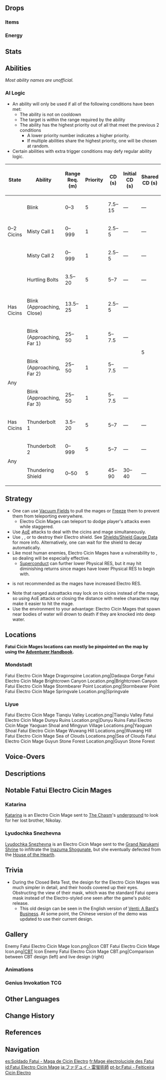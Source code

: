 {{Enemy Infobox
|image    = Enemy Fatui Electro Cicin Mage.png
|dmgtype  = Electro
|weakpoint = yes
|type     = Elite Enemies
|family   = Fatui
|group    = Fatui Cicin Mages
|faction  = Fatui
|location = Multiple
|ability1 = Shield
|ability2 = Interruption Resistance
|ability3 = Summoning
|ability4 = Teleport
|voiceCN  = [https://zh.moegirl.org.cn/诺亚(配音演员) Nuoya ({{zh|诺亚}})]<ref name="Nuoya">Bilibili: [https://www.bilibili.com/video/BV18Z4y1V7rB Version 1.1 Chinese Special Program] (Timestamp: 10m)</ref>
|voiceJP  = [http://amuleto.jp/talents/aotohiroka.html Aoto Hiroka ({{ja|青戸浩香}})]<ref name="Aoto Hiroka">Twitter: [https://twitter.com/aotohirohiro/status/1344270633555746825 JP VA Self Announcement]</ref>
}}
{{Enemy Intro}}

==Drops==
===Items===
{{Drops Table|type=Fatui Cicin Mages}}

===Energy===
{{Energy Drops
|hp1   = 66
|o1    = 1
|hp2   = 33
|o2    = 1
|hp3   = 0
|o3    = 1
}}

==Stats==
{{Enemy Stats
|phys_res     = &minus;20%
|electro_res  = 50%
|hp_ratio     = 5
|hp_type      = 1
|atk_ratio    = 4
}}

==Abilities==
''Most ability names are unofficial.''
{{Enemy Attacks
|enemy       = Electro Cicin Mage

|name_1      = Misty Call
|file_1      = Electro Cicin Mage Summon Cicins
|desc_1      = Summons three [[Electro Cicin]]s. Summoned Cicins will despawn when the Electro Cicin Mage is defeated. The Mage will only use this ability when no summoned Cicins are present. While summoning Cicins, the mage's [[Interruption Resistance]] is greatly increased.

|name_2      = Hurtling Bolts
|desc_2      = Teleports summoned Cicins into a line in front of the Mage and commands them to charge consecutively at the target in balls of Electro, dealing '''100% Cicin's ATK''' as {{Color|Electro DMG}}. After charging, Cicins become immobilized briefly.
|file_2      = Electro Cicin Mage Cicin Charge

|name_3      = Blink
|desc_3      = Travels through the air to a nearby point as an electric current. The Mage can use this ability immediately after recovering poise, allowing her to blink out of a stagger or knockback animation.

|name_4      = Blink (Approaching)
|desc_4      = Consecutively blinks up to 4 times towards the target. The Mage will only use this ability if far from the target. This is considered a different ability than the regular Blink, so the Mage can use them in succession.
|file_4      = Electro Cicin Mage Blink Approaching

|name_5      = Thunderbolt
|desc_5      = Summons a falling bolt of Electro energy to strike their foe, dealing '''100% ATK''' as {{Color|[[AoE]] Electro DMG}}; leaves behind a static charge that deals '''25% ATK''' as {{Color|Electro DoT}} to targets within.
* Certain enhanced Fatui Electro Cicin Mages, found in certain [[Domains]], [[Spiral Abyss]], overworld events and challenges, will consecutively summon '''2–6''' thunderbolts instead of 1 on subsequent uses of this attack. The number of thunderbolts is chosen randomly.

|name_6      = Thundering Shield
|file_6      = Electro Cicin Mage Supercharged Shield
|desc_6      = After ~40 seconds, absorbs all summoned Cicins, deals '''100% ATK''' as {{Color|Electro DMG}} to nearby characters and conjures an {{Color|Electro Cicin Shield}}, and then begins flying towards the player, and continuously deals '''25% ATK''' as {{Color|Electro DMG}} to surrounding targets. While generating a shield, the mage's Interruption Resistance is greatly increased.
* The shield grants immunity to DMG and increased movement speed (faster than a player's base running speed, but slower than base sprinting speed) and prevents the Mage from being staggered or knocked down.
* The shield depletes gradually over ~12 seconds, but can be depleted faster with elemental reactions.
{{Elemental Shield Data|Electro|8|Electro Cicin Shield}}
}}

===AI Logic===
{{See also|Cooldown#Enemy Cooldowns}}
* An ability will only be used if all of the following conditions have been met:
** The ability is not on cooldown
** The target is within the range required by the ability
** The ability has the highest priority out of all that meet the previous 2 conditions
*** A lower priority number indicates a higher priority.
*** If multiple abilities share the highest priority, one will be chosen at random.
* Certain abilities with extra trigger conditions may defy regular ability logic.

{| class="wikitable"
! State !! Ability !! Range Req. (m) !! Priority !! style="width:80px" | CD (s) !! Initial CD (s) !! Shared CD (s) !! Action Interval (s) !! Triggers Act. Int. !! Ignores Act. Int.
|-
| rowspan="3" | 0–2 Cicins || Blink || 0–3 || 5 || 7.5–15 || &mdash; || &mdash; || rowspan="11" | 2 || {{check|no}} || {{check|yes}}
|-
| Misty Call 1 || 0–999 || 1 || 2.5–5 || &mdash; || &mdash; || {{check|yes}} || {{check|yes}}
|-
| Misty Call 2 || 0–999 || 1 || 2.5–5 || &mdash; || &mdash; || {{check|yes}} || {{check|yes}}
|-
| rowspan="3" | Has Cicins || Hurtling Bolts || 3.5–20 || 5 || 5–7 || &mdash; || &mdash; || {{check|yes}} || {{check|no}}
|-
| Blink (Approaching, Close) || 13.5–25 || 1 || 2.5–5 || &mdash; || rowspan="4" | 5 || {{check|no}} || {{check|no}}
|-
| Blink (Approaching, Far 1) || 25–50 || 1 || 5–7.5 || &mdash; || {{check|no}} || {{check|no}}
|-
| rowspan="2" | Any || Blink (Approaching, Far 2) || 25–50 || 1 || 5–7.5 || &mdash; || {{check|no}} || {{check|no}}
|-
| Blink (Approaching, Far 3) || 25–50 || 1 || 5–7.5 || &mdash; || {{check|no}} || {{check|no}}
|-
| Has Cicins || Thunderbolt 1 || 3.5–20 || 5 || 5–7 || &mdash; || &mdash; || {{check|yes}} || {{check|no}}
|-
| rowspan="2" | Any || Thunderbolt 2 || 0–999 || 5 || 5–7 || &mdash; || &mdash; || {{check|yes}} || {{check|no}}
|-
| Thundering Shield || 0–50 || 5 || 45–90 || 30–40 || &mdash; || {{check|yes}} || {{check|yes}}
|}

==Strategy==
*One can use [[Vacuum Field]]s to pull the mages or [[Frozen|Freeze]] them to prevent them from teleporting everywhere.
**Electro Cicin Mages can teleport to dodge player's attacks even while staggered.
*Use [[AoE]] attacks to deal with the cicins and mage simultaneously.
*Use {{Pyro}}, {{Cryo}}, or {{Dendro}} to destroy their Electro shield. See [[Shields/Shield Gauge Data]] for more info. Alternatively, one can wait for the shield to decay automatically.
*Like most human enemies, Electro Cicin Mages have a vulnerability to {{Color|Physical DMG}}, so dealing {{Color|Physical DMG}} will be especially effective.
**[[Superconduct]] can further lower Physical RES, but it may hit diminishing returns since mages have lower Physical RES to begin with.
*{{Electro}} is not recommended as the mages have increased Electro RES.
*Note that ranged autoattacks may lock on to cicins instead of the mage, so using AoE attacks or closing the distance with melee characters may make it easier to hit the mage.
*Use the environment to your advantage: Electro Cicin Mages that spawn near bodies of water will drown to death if they are knocked into deep water.

==Locations==
'''Fatui Cicin Mages locations can mostly be pinpointed on the map by using the [[Adventurer Handbook]].'''
===Mondstadt===
<gallery>
Fatui Electro Cicin Mage Dragonspine Location.png|Dadaupa Gorge
Fatui Electro Cicin Mage Brightcrown Canyon Location.png|Brightcrown Canyon
Fatui Electro Cicin Mage Stormbearer Point Location.png|Stormbearer Point
Fatui Electro Cicin Mage Springvale Location.png|Springvale
</gallery>

===Liyue===
<gallery>
Fatui Electro Cicin Mage Tianqiu Valley Location.png|Tianqiu Valley
Fatui Electro Cicin Mage Dunyu Ruins Location.png|Dunyu Ruins
Fatui Electro Cicin Mage Yaoguan Shoal and Mingyun Village Locations.png|Yaoguan Shoal
Fatui Electro Cicin Mage Wuwang Hill Locations.png|Wuwang Hill
Fatui Electro Cicin Mage Sea of Clouds Locations.png|Sea of Clouds
Fatui Electro Cicin Mage Guyun Stone Forest Location.png|Guyun Stone Forest
</gallery>

==Voice-Overs==
{{Stub|Missing Japanese transcriptions.[[Category:VO Japanese Romanization Missing]]}}
{{VO/Enemy
|enemy                   = Fatui Electro Cicin Mage
|vo_01_00_title          = Idle
|vo_01_01_file           = VO {lang}{name} - Boring So Very Boring.ogg
|vo_01_01_tx_en          = Boring... So very boring...
|vo_01_01_tx_zh          = 无聊，无聊，好无聊啊。
|vo_01_01_rm_zh          = Wúliáo, wúliáo, hǎo wúliáo a.
|vo_01_01_tx_ja          = 退屈…退屈…退屈よぉ…
|vo_01_01_tx_ko          = 지루해… 지루해… 너무 지루해…
|vo_01_02_file           = VO {lang}{name} - Idle 04.ogg
|vo_01_02_tx_en          = Hahahaha...!
|vo_01_02_tx_zh          = 哈哈哈哈！
|vo_01_02_rm_zh          = Hāhāhāhā!
|vo_01_02_tx_ja          = {{tx}}
|vo_01_02_tx_ko          = 하하하하!
|vo_01_03_file           = VO {lang}{name} - Uhhh Who Can I Find Who Might Amuse Me.ogg
|vo_01_03_tx_en          = Ah... Who can I find who might amuse me?
|vo_01_03_tx_zh          = 啊…谁能陪我玩玩呢？
|vo_01_03_rm_zh          = A... Shéi néng péi wǒ wánwán ne?
|vo_01_03_tx_ja          = 誰か遊んでくれないかなぁ…
|vo_01_03_tx_ko          = 어디… 재밌는 상대 없을까?
|vo_01_04_tx_en          = {{A|VO Fatui Electro Cicin Mage - Idle 01.ogg}} {{A|VO Fatui Electro Cicin Mage - Idle 02.ogg}} {{A|VO Fatui Electro Cicin Mage - Idle 03.ogg}}
|vo_01_04_tx_zh          = {{A|VO ZH Fatui Electro Cicin Mage - Idle 01.ogg}} {{A|VO ZH Fatui Electro Cicin Mage - Idle 02.ogg}} {{A|VO ZH Fatui Electro Cicin Mage - Idle 03.ogg}}
|vo_01_04_rm_zh          = 
|vo_01_04_tx_ja          = {{A|VO JA Fatui Electro Cicin Mage - Idle 01.ogg}} {{A|VO JA Fatui Electro Cicin Mage - Idle 02.ogg}} {{A|VO JA Fatui Electro Cicin Mage - Idle 03.ogg}}
|vo_01_04_tx_ko          = {{A|VO KO Fatui Electro Cicin Mage - Idle 01.ogg}} {{A|VO KO Fatui Electro Cicin Mage - Idle 02.ogg}} {{A|VO KO Fatui Electro Cicin Mage - Idle 03.ogg}}

|vo_02_00_title          = Entering Battle
|vo_02_01_file           = VO {lang}{name} - There You Are Eavesdropper.ogg
|vo_02_01_tx_en          = There you are, eavesdropper.
|vo_02_01_tx_zh          = 发现你了，偷窥者。
|vo_02_01_rm_zh          = Fāxiàn nǐle, tōukuī zhě.
|vo_02_01_tx_ja          = 見ーつけた…覗き魔！
|vo_02_01_tx_ko          = 찾았다, 염탐꾼!
|vo_02_02_file           = VO {lang}{name} - Are You Here To Play With Me.ogg
|vo_02_02_tx_en          = Are you, here to play with me?
|vo_02_02_tx_zh          = 你是…来陪我玩的吗？
|vo_02_02_rm_zh          = Nǐ shì... Lái péi wǒ wán de ma?
|vo_02_02_tx_ja          = あんた…私と遊びにきたわけ？
|vo_02_02_tx_ko          = 나랑… 놀려고 온 건가?

|vo_03_00_title          = Misty Call
|vo_03_01_file           = VO {lang}{name} - The More The Merrier.ogg
|vo_03_01_tx_en          = The more, the merrier!
|vo_03_01_tx_zh          = 既然要玩，就多叫些小伙伴来！
|vo_03_01_rm_zh          = Jìrán yào wán, jiù duō jiào xiē xiǎohuǒbàn lái!
|vo_03_01_tx_ja          = 遊ぶなら…もっと派手にやろう！
|vo_03_01_tx_ko          = 이왕 노는 거, 친구를 좀 더 불러오지!
|vo_03_02_file           = VO {lang}{name} - Let Me Amuse Myself A Little.ogg
|vo_03_02_tx_en          = Ahaha! Let me amuse myself a little.
|vo_03_02_tx_zh          = 呵呵呵呵，让这些孩子们来助助兴吧！
|vo_03_02_rm_zh          = Hēhēhēhē, ràng zhèxiē háizimen lái zhùzhùxìng ba!
|vo_03_02_tx_ja          = アハッ…！この子達で盛り上げよう！
|vo_03_02_tx_ko          = 이 아이들로… 분위기 좀 띄워볼까?

|vo_04_00_title          = Attacking
|vo_04_01_tx_en          = {{A|VO Fatui Electro Cicin Mage - Attacking 01.ogg}} {{A|VO Fatui Electro Cicin Mage - Attacking 02.ogg}} {{A|VO Fatui Electro Cicin Mage - Attacking 03.ogg}} {{A|VO Fatui Electro Cicin Mage - Attacking 04.ogg}} {{A|VO Fatui Electro Cicin Mage - Attacking 05.ogg}}
|vo_04_01_tx_zh          = {{A|VO ZH Fatui Electro Cicin Mage - Attacking 01.ogg}} {{A|VO ZH Fatui Electro Cicin Mage - Attacking 02.ogg}} {{A|VO ZH Fatui Electro Cicin Mage - Attacking 03.ogg}} {{A|VO ZH Fatui Electro Cicin Mage - Attacking 04.ogg}} {{A|VO ZH Fatui Electro Cicin Mage - Attacking 05.ogg}}
|vo_04_01_tx_ja          = {{A|VO JA Fatui Electro Cicin Mage - Attacking 01.ogg}} {{A|VO JA Fatui Electro Cicin Mage - Attacking 02.ogg}} {{A|VO JA Fatui Electro Cicin Mage - Attacking 03.ogg}} {{A|VO JA Fatui Electro Cicin Mage - Attacking 04.ogg}} {{A|VO JA Fatui Electro Cicin Mage - Attacking 05.ogg}}
|vo_04_01_tx_ko          = {{A|VO KO Fatui Electro Cicin Mage - Attacking 01.ogg}} {{A|VO KO Fatui Electro Cicin Mage - Attacking 02.ogg}} {{A|VO KO Fatui Electro Cicin Mage - Attacking 03.ogg}} {{A|VO KO Fatui Electro Cicin Mage - Attacking 04.ogg}} {{A|VO KO Fatui Electro Cicin Mage - Attacking 05.ogg}}

|vo_05_00_title          = Teleporting
|vo_05_01_file           = VO {lang}{name} - Over Here.ogg
|vo_05_01_tx_en          = Over here! 
|vo_05_01_tx_zh          = 这边！
|vo_05_01_rm_zh          = Zhèbiān!
|vo_05_01_tx_ja          = こっちよ！
|vo_05_01_rm_ja          = Kocchi yo!
|vo_05_01_tx_ko          = 이쪽이다!
|vo_05_02_file           = VO {lang}{name} - Poof.ogg
|vo_05_02_tx_en          = Poof!
|vo_05_02_tx_zh          = Poof！
|vo_05_02_tx_ja          = ブーフ！
|vo_05_02_rm_ja          = Buufu!
|vo_05_02_tx_ko          = 푸프!
|vo_05_03_file           = VO {lang}{name} - Blink.ogg
|vo_05_03_tx_en          = Blink!
|vo_05_03_tx_zh          = Blink！
|vo_05_03_tx_ja          = ブリンク！
|vo_05_03_rm_ja          = Burinku!
|vo_05_03_tx_ko          = 블링크!

|vo_06_00_title          = Thunderbolt
|vo_06_01_tx_en          = {{A|VO Fatui Electro Cicin Mage - Thunderbolt 01.ogg}} {{A|VO Fatui Electro Cicin Mage - Thunderbolt 02.ogg}} {{A|VO Fatui Electro Cicin Mage - Thunderbolt 03.ogg}} {{A|VO Fatui Electro Cicin Mage - Thunderbolt 04.ogg}} {{A|VO Fatui Electro Cicin Mage - Thunderbolt 05.ogg}}
|vo_06_01_tx_zh          = {{A|VO ZH Fatui Electro Cicin Mage - Thunderbolt 01.ogg}} {{A|VO ZH Fatui Electro Cicin Mage - Thunderbolt 02.ogg}} {{A|VO ZH Fatui Electro Cicin Mage - Thunderbolt 03.ogg}} {{A|VO ZH Fatui Electro Cicin Mage - Thunderbolt 04.ogg}} {{A|VO ZH Fatui Electro Cicin Mage - Thunderbolt 05.ogg}}
|vo_06_01_tx_ja          = {{A|VO JA Fatui Electro Cicin Mage - Thunderbolt 01.ogg}} {{A|VO JA Fatui Electro Cicin Mage - Thunderbolt 02.ogg}} {{A|VO JA Fatui Electro Cicin Mage - Thunderbolt 03.ogg}} {{A|VO JA Fatui Electro Cicin Mage - Thunderbolt 04.ogg}} {{A|VO JA Fatui Electro Cicin Mage - Thunderbolt 05.ogg}}
|vo_06_01_tx_ko          = {{A|VO KO Fatui Electro Cicin Mage - Thunderbolt 01.ogg}} {{A|VO KO Fatui Electro Cicin Mage - Thunderbolt 02.ogg}} {{A|VO KO Fatui Electro Cicin Mage - Thunderbolt 03.ogg}} {{A|VO KO Fatui Electro Cicin Mage - Thunderbolt 04.ogg}} {{A|VO KO Fatui Electro Cicin Mage - Thunderbolt 05.ogg}}

|vo_07_00_title          = Thundering Shield
|vo_07_01_file           = VO {lang}{name} - You Really Know How To Get Me Going Hahahaha.ogg
|vo_07_01_tx_en          = You really know how to get me going! Hahahaha!
|vo_07_01_tx_zh          = 你可真会…讨我开心！哈哈哈哈哈！
|vo_07_01_rm_zh          = Nǐ kě zhēn huì... Tǎo wǒ kāixīn! Hāhāhāhāhā!
|vo_07_01_tx_ja          = よくも…楽しませてくれたいね！アハハハハハァ！
|vo_07_01_tx_ko          = 아하하, 넌 정말 날 즐겁게 해주는군!
|vo_07_02_file           = VO {lang}{name} - Oh Now Youve Got Me Worked Up.ogg
|vo_07_02_tx_en          = Oh! Now you've got me worked up!
|vo_07_02_tx_zh          = 这下你可把我惹急了。
|vo_07_02_rm_zh          = Zhèxià nǐ kě bǎ wǒ rějíle.
|vo_07_02_tx_ja          = よくも…怒らせてくれたなあ！
|vo_07_02_tx_ko          = 나 이번엔 진짜 화났어!

|vo_08_00_title          = Staggered
|vo_08_01_tx_en          = {{A|VO Fatui Electro Cicin Mage - Staggered 01.ogg}} {{A|VO Fatui Electro Cicin Mage - Staggered 02.ogg}} {{A|VO Fatui Electro Cicin Mage - Staggered 03.ogg}} {{A|VO Fatui Electro Cicin Mage - Staggered 04.ogg}} {{A|VO Fatui Electro Cicin Mage - Staggered 05.ogg}}
|vo_08_01_tx_zh          = {{A|VO ZH Fatui Electro Cicin Mage - Staggered 01.ogg}} {{A|VO ZH Fatui Electro Cicin Mage - Staggered 02.ogg}} {{A|VO ZH Fatui Electro Cicin Mage - Staggered 03.ogg}} {{A|VO ZH Fatui Electro Cicin Mage - Staggered 04.ogg}} {{A|VO ZH Fatui Electro Cicin Mage - Staggered 05.ogg}}
|vo_08_01_tx_ja          = {{A|VO JA Fatui Electro Cicin Mage - Staggered 01.ogg}} {{A|VO JA Fatui Electro Cicin Mage - Staggered 02.ogg}} {{A|VO JA Fatui Electro Cicin Mage - Staggered 03.ogg}} {{A|VO JA Fatui Electro Cicin Mage - Staggered 04.ogg}} {{A|VO JA Fatui Electro Cicin Mage - Staggered 05.ogg}}
|vo_08_01_tx_ko          = {{A|VO KO Fatui Electro Cicin Mage - Staggered 01.ogg}} {{A|VO KO Fatui Electro Cicin Mage - Staggered 02.ogg}} {{A|VO KO Fatui Electro Cicin Mage - Staggered 03.ogg}} {{A|VO KO Fatui Electro Cicin Mage - Staggered 04.ogg}} {{A|VO KO Fatui Electro Cicin Mage - Staggered 05.ogg}}

|vo_09_00_title          = Knocked Down
|vo_09_01_tx_en          = {{A|VO Fatui Electro Cicin Mage - Knocked Back 01.ogg}} {{A|VO Fatui Electro Cicin Mage - Knocked Back 02.ogg}} {{A|VO Fatui Electro Cicin Mage - Knocked Back 03.ogg}} {{A|VO Fatui Electro Cicin Mage - Knocked Back 04.ogg}} {{A|VO Fatui Electro Cicin Mage - Knocked Back 05.ogg}}
|vo_09_01_tx_zh          = {{A|VO ZH Fatui Electro Cicin Mage - Knocked Back 01.ogg}} {{A|VO ZH Fatui Electro Cicin Mage - Knocked Back 02.ogg}} {{A|VO ZH Fatui Electro Cicin Mage - Knocked Back 03.ogg}} {{A|VO ZH Fatui Electro Cicin Mage - Knocked Back 04.ogg}} {{A|VO ZH Fatui Electro Cicin Mage - Knocked Back 05.ogg}}
|vo_09_01_tx_ja          = {{A|VO JA Fatui Electro Cicin Mage - Knocked Back 01.ogg}} {{A|VO JA Fatui Electro Cicin Mage - Knocked Back 02.ogg}} {{A|VO JA Fatui Electro Cicin Mage - Knocked Back 03.ogg}} {{A|VO JA Fatui Electro Cicin Mage - Knocked Back 04.ogg}} {{A|VO JA Fatui Electro Cicin Mage - Knocked Back 05.ogg}}
|vo_09_01_tx_ko          = {{A|VO KO Fatui Electro Cicin Mage - Knocked Back 01.ogg}} {{A|VO KO Fatui Electro Cicin Mage - Knocked Back 02.ogg}} {{A|VO KO Fatui Electro Cicin Mage - Knocked Back 03.ogg}} {{A|VO KO Fatui Electro Cicin Mage - Knocked Back 04.ogg}} {{A|VO KO Fatui Electro Cicin Mage - Knocked Back 05.ogg}}

|vo_10_00_title          = Defeated
|vo_10_01_file           = VO {lang}{name} - Look At Me Just Once More.ogg
|vo_10_01_tx_en          = Look at me... just... once more...
|vo_10_01_tx_zh          = 再…多看我一眼。
|vo_10_01_rm_zh          = Zài... Duō kàn wǒ yīyǎn.
|vo_10_01_tx_ja          = もう一回…私を見てほしい…
|vo_10_01_tx_ko          = 한 번만 더 봐줘…
|vo_10_02_file           = VO {lang}{name} - The Cicins Shine No Longer.ogg
|vo_10_02_tx_en          = The Cicins shine no longer...
|vo_10_02_tx_zh          = 萤火…不再…闪烁…
|vo_10_02_rm_zh          = Yíng huǒ... Bù zài... Shǎnshuò...
|vo_10_02_tx_ja          = 蛍火…もう…消えていく…
|vo_10_02_tx_ko          = 반딧불이 더 이상 빛나지 않아…
}}

==Descriptions==
{{Description|A Fatui mage who can command Electro Cicins in battle. Their origins and what they look like under that mask are both mysteries.<br>Similarly to the way that Electro Cicins go crazy for Mist Grass, Cicin Mages take great pleasure in toying with their prey.|[[Archive]]}}

==Notable Fatui Electro Cicin Mages==
===Katarina===
[[Katarina]] is an Electro Cicin Mage sent to [[The Chasm (Subregion)|The Chasm]]'s [[The Chasm/Underground Mines|underground]] to look for her lost brother, Nikolay.

===Lyudochka Snezhevna===
[[Lyudochka Snezhevna]] is an Electro Cicin Mage sent to the [[Grand Narukami Shrine (Subarea)|Grand Narukami Shrine]] to infiltrate the [[Inazuma Shogunate]], but she eventually defected from the [[House of the Hearth]].

==Trivia==
*During the Closed Beta Test, the design for the Electro Cicin Mages was much simpler in detail, and their hoods covered up their eyes. Obstructing the view of their mask, which was the standard Fatui opera mask instead of the Electro-styled one seen after the game's public release.
**This old design can be seen in the English version of [https://youtu.be/TSsWsCdiiPI Venti: A Bard's Business]. At some point, the Chinese version of the demo was updated to use their current design.

==Gallery==
<gallery>
Enemy Fatui Electro Cicin Mage Icon.png|Icon
CBT Fatui Electro Cicin Mage Icon.png|[[CBT]] Icon
Enemy Fatui Electro Cicin Mage CBT.png|Comparison between CBT design (left) and live design (right)
</gallery>

===Animations===
{{Preview
|file1    = Fatui Electro Cicin Mage Lantern Juggling
|caption1 = Lantern Juggling
}}

===Genius Invokation TCG===
{{Genius Invokation TCG Cards by Featured Gallery}}

==Other Languages==
{{Other Languages
|en      = Fatui Electro Cicin Mage
|zhs     = 愚人众・雷萤术士
|zhs_rm  = Yúrénzhòng - Léiyíng Shùshì
|zht     = 愚人眾・雷螢術士
|zht_rm  = Yúrénzhòng - Léiyíng Shùshì
|zh_tl   = {{Lex|Fatui|zh}} - {{Lex|Electro|zh}} {{Lex|Cicin|zh}} Mage
|ja      = ファデュイ・雷蛍術師
|ja_rm   = Fadyui - Raikei Jutsushi
|ja_tl   = Fatui - {{Lex|Electro|ja}} {{Lex|Cicin|ja}} Mage
|ko      = {{tt|우인<->단|愚人團}}・번개 치친 {{tt|술사|術師}}
|ko_tl   = {{Lex|Fatui|ko}} - {{Lex|Electro|ko}} Cicin Mage
|es      = Soldado Fatui - Maga de Cicin Electro
|es_tl   = Fatui Soldier - Electro Cicin Mage
|fr      = Mage électroluciole des Fatui
|fr_tl   = Fatui Electro {{Lex|Cicin|fr}} Mage
|ru      = Фатуи: Маг Электро цицинов
|ru_tl   = Fatui: Electro Cicin Mage
|th      = Fatui - Electro Cicin Mage
|vi      = Fatui - {{tt|Thuật Sĩ|術士}} Cicin Lôi
|vi_tl   = Fatui - {{Lex|Electro|vi}} Cicin Mage
|de      = Fatui – Elektro-Cicin-Zauberin
|de_tl   = Fatui - Electro Cicin Mage
|id      = Fatui - Electro Cicin Mage
|pt      = Fatui - Feiticeira Cicin Electro
|pt_tl   = Fatui - Electro Cicin Sorceress
|tr      = Fatui Elektrik Cicin Büyücüsü
|tr_tl   = Fatui Electricity Cicin Mage
|it      = Maga Cicin di Electro dei Fatui
|it_tl   = Fatui Electro Cicin Mage
}}

==Change History==
{{Change History|1.0}}

==References==
{{Reflist}}

==Navigation==
{{Enemy Navbox|type=Elite}}

[[es:Soldado Fatui - Maga de Cicin Electro]]
[[fr:Mage électroluciole des Fatui]]
[[id:Fatui Electro Cicin Mage]]
[[ja:ファデュイ・雷蛍術師]]
[[pt-br:Fatui - Feiticeira Cicin Electro]]